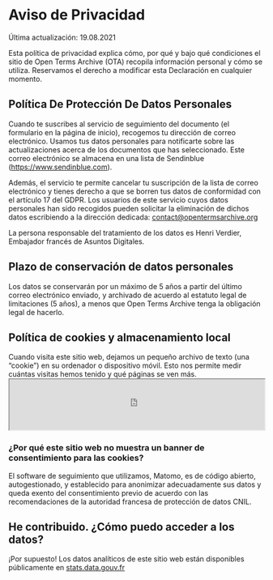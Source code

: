 # Aviso de Privacidad

<p className="text__smallcaps">Última actualización: 19.08.2021</p>

Esta política de privacidad explica cómo, por qué y bajo qué condiciones el sitio de Open Terms Archive (OTA) recopila información personal y cómo se utiliza. Reservamos el derecho a modificar esta Declaración en cualquier momento.

## Política De Protección De Datos Personales

Cuando te suscribes al servicio de seguimiento del documento (el formulario en la página de inicio), recogemos tu dirección de correo electrónico. Usamos tus datos personales para notificarte sobre las actualizaciones acerca de los documentos que has seleccionado. Este correo electrónico se almacena en una lista de Sendinblue (https://www.sendinblue.com).

Además, el servicio te permite cancelar tu suscripción de la lista de correo electrónico y tienes derecho a que se borren tus datos de conformidad con el artículo 17 del GDPR. Los usuarios de este servicio cuyos datos personales han sido recogidos pueden solicitar la eliminación de dichos datos escribiendo a la dirección dedicada: contact@opentermsarchive.org

La persona responsable del tratamiento de los datos es Henri Verdier, Embajador francés de Asuntos Digitales.

## Plazo de conservación de datos personales

Los datos se conservarán por un máximo de 5 años a partir del último correo electrónico enviado, y archivado de acuerdo al estatuto legal de limitaciones (5 años), a menos que Open Terms Archive tenga la obligación legal de hacerlo.

## Política de cookies y almacenamiento local

Cuando visita este sitio web, dejamos un pequeño archivo de texto (una “cookie”) en su ordenador o dispositivo móvil. Esto nos permite medir cuántas visitas hemos tenido y qué páginas se ven más. <iframe
  width="100%"
  height="100px"
  src="https://stats.data.gouv.fr/index.php?module=CoreAdminHome&action=optOut&language=en&backgroundColor=f5f5f5&fontColor=333333&fontSize=16px&fontFamily="
 mark="crwd-mark"></iframe>

### ¿Por qué este sitio web no muestra un banner de consentimiento para las cookies?

El software de seguimiento que utilizamos, Matomo, es de código abierto, autogestionado, y establecido para anonimizar adecuadamente sus datos y queda exento del consentimiento previo de acuerdo con las recomendaciones de la autoridad francesa de protección de datos CNIL.

## He contribuido. ¿Cómo puedo acceder a los datos?

¡Por supuesto! Los datos analíticos de este sitio web están disponibles públicamente en [stats.data.gouv.fr](https://stats.data.gouv.fr/index.php?module=CoreHome&action=index&idSite=179&period=range&date=previous30&updated=1#?idSite=179&period=range&date=previous30&segment=&category=Dashboard_Dashboard&subcategory=1)
